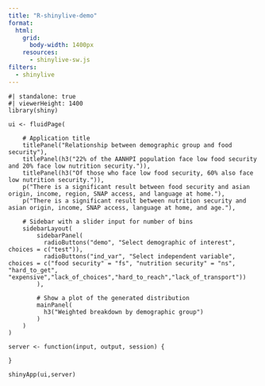 ```yaml
---
title: "R-shinylive-demo"
format: 
  html: 
    grid:
      body-width: 1400px
    resources: 
      - shinylive-sw.js
filters:
  - shinylive
---
```


```shinylive-r
#| standalone: true
#| viewerHeight: 1400
library(shiny)

ui <- fluidPage(

    # Application title
    titlePanel("Relationship between demographic group and food security"),
    titlePanel(h3("22% of the AANHPI population face low food security and 20% face low nutrition security.")),
    titlePanel(h3("Of those who face low food security, 60% also face low nutrition security.")),
    p("There is a significant result between food security and asian origin, income, region, SNAP access, and language at home."),
    p("There is a significant result between nutrition security and asian origin, income, SNAP access, language at home, and age."),

    # Sidebar with a slider input for number of bins 
    sidebarLayout(
        sidebarPanel(
          radioButtons("demo", "Select demographic of interest", choices = c("test")),
          radioButtons("ind_var", "Select independent variable", choices = c("food security" = "fs", "nutrition security" = "ns", "hard_to_get", "expensive","lack_of_choices","hard_to_reach","lack_of_transport"))
        ),

        # Show a plot of the generated distribution
        mainPanel(
          h3("Weighted breakdown by demographic group")
        )
    )
)

server <- function(input, output, session) {
  
}

shinyApp(ui,server)

```